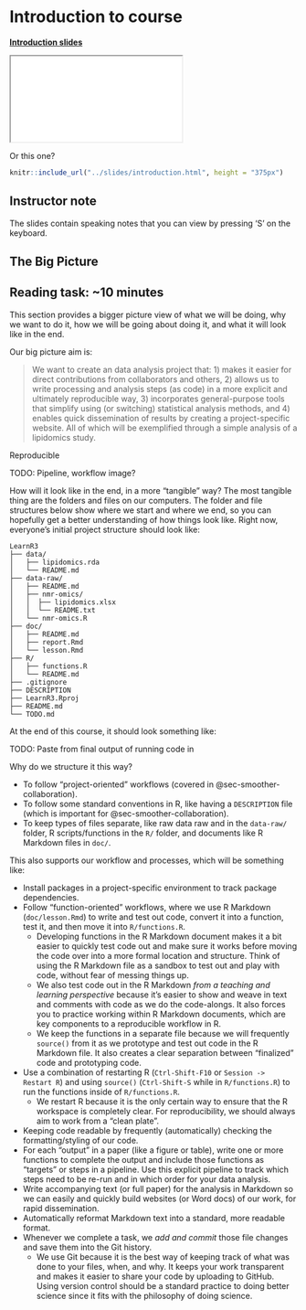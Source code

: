 # Introduction to course {#sec-introduction}

[**Introduction slides**](../slides/introduction.html)

```{=html}
<iframe class="slide-deck" src="../slides/introduction.html"></iframe>
```
Or this one?

```r
knitr::include_url("../slides/introduction.html", height = "375px")
```

::: {.callout-note appearance="minimal" collapse="true"}
## Instructor note

The slides contain speaking notes that you can view by pressing 'S' on
the keyboard.
:::

## The Big Picture

::: callout-info
## Reading task: \~10 minutes

This section provides a bigger picture view of what we will be doing,
why we want to do it, how we will be going about doing it, and what it
will look like in the end.

Our big picture aim is:

> We want to create an data analysis project that: 1) makes it easier
> for direct contributions from collaborators and others, 2) allows us
> to write processing and analysis steps (as code) in a more explicit
> and ultimately reproducible way, 3) incorporates general-purpose tools
> that simplify using (or switching) statistical analysis methods, and
> 4) enables quick dissemination of results by creating a
> project-specific website. All of which will be exemplified through a
> simple analysis of a lipidomics study.

Reproducible

TODO: Pipeline, workflow image?

How will it look like in the end, in a more "tangible" way? The most
tangible thing are the folders and files on our computers. The folder
and file structures below show where we start and where we end, so you
can hopefully get a better understanding of how things look like. Right
now, everyone's initial project structure should look like:

    LearnR3
    ├── data/
    │   ├── lipidomics.rda
    │   └── README.md
    ├── data-raw/
    │   ├── README.md
    │   ├── nmr-omics/
    │   │  ├── lipidomics.xlsx
    │   │  └── README.txt
    │   └── nmr-omics.R
    ├── doc/
    │   ├── README.md
    │   ├── report.Rmd
    │   └── lesson.Rmd
    ├── R/
    │   ├── functions.R
    │   └── README.md
    ├── .gitignore
    ├── DESCRIPTION
    ├── LearnR3.Rproj
    ├── README.md
    └── TODO.md

At the end of this course, it should look something like:

TODO: Paste from final output of running code in

Why do we structure it this way?

-   To follow "project-oriented" workflows (covered in
    @sec-smoother-collaboration).
-   To follow some standard conventions in R, like having a
    `DESCRIPTION` file (which is important for
    @sec-smoother-collaboration).
-   To keep types of files separate, like raw data raw and in the
    `data-raw/` folder, R scripts/functions in the `R/` folder, and
    documents like R Markdown files in `doc/`.

This also supports our workflow and processes, which will be something
like:

-   Install packages in a project-specific environment to track package
    dependencies.
-   Follow "function-oriented" workflows, where we use R Markdown
    (`doc/lesson.Rmd`) to write and test out code, convert it into a
    function, test it, and then move it into `R/functions.R`.
    -   Developing functions in the R Markdown document makes it a bit
        easier to quickly test code out and make sure it works before
        moving the code over into a more formal location and structure.
        Think of using the R Markdown file as a sandbox to test out and
        play with code, without fear of messing things up.
    -   We also test code out in the R Markdown *from a teaching and
        learning perspective* because it's easier to show and weave in
        text and comments with code as we do the code-alongs. It also
        forces you to practice working within R Markdown documents,
        which are key components to a reproducible workflow in R.
    -   We keep the functions in a separate file because we will
        frequently `source()` from it as we prototype and test out code
        in the R Markdown file. It also creates a clear separation
        between "finalized" code and prototyping code.
-   Use a combination of restarting R (`Ctrl-Shift-F10` or
    `Session -> Restart R`) and using `source()` (`Ctrl-Shift-S` while
    in `R/functions.R`) to run the functions inside of `R/functions.R`.
    -   We restart R because it is the only certain way to ensure that
        the R workspace is completely clear. For reproducibility, we
        should always aim to work from a "clean plate".
-   Keeping code readable by frequently (automatically) checking the
    formatting/styling of our code.
-   For each "output" in a paper (like a figure or table), write one or
    more functions to complete the output and include those functions as
    "targets" or steps in a pipeline. Use this explicit pipeline to
    track which steps need to be re-run and in which order for your data
    analysis.
-   Write accompanying text (or full paper) for the analysis in Markdown
    so we can easily and quickly build websites (or Word docs) of our
    work, for rapid dissemination.
-   Automatically reformat Markdown text into a standard, more readable
    format.
-   Whenever we complete a task, we *add and commit* those file changes
    and save them into the Git history.
    -   We use Git because it is the best way of keeping track of what
        was done to your files, when, and why. It keeps your work
        transparent and makes it easier to share your code by uploading
        to GitHub. Using version control should be a standard practice
        to doing better science since it fits with the philosophy of
        doing science.
:::
